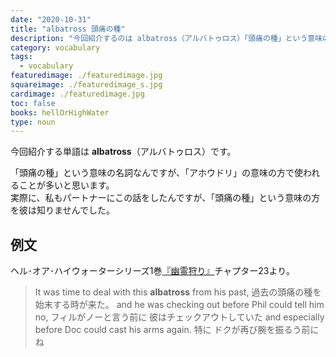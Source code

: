 ```yaml
---
date: "2020-10-31"
title: "albatross 頭痛の種"
description: "今回紹介するのは albatross（アルバトゥロス）「頭痛の種」という意味の名詞です。例文は、ヘル･オア･ハイウォーターシリーズ1巻『幽霊狩り』より"
category: vocabulary
tags:
  - vocabulary
featuredimage: ./featuredimage.jpg
squareimage: ./featuredimage_s.jpg
cardimage: ./featuredimage.jpg
toc: false
books: hellOrHighWater
type: noun
---
```



今回紹介する単語は __albatross__（アルバトゥロス）です。

「頭痛の種」という意味の名詞なんですが、「アホウドリ」の意味の方で使われることが多いと思います。  
実際に、私もパートナーにこの話をしたんですが、「頭痛の種」という意味の方を彼は知りませんでした。

## 例文

ヘル･オア･ハイウォーターシリーズ1巻[『幽霊狩り』](https://amzn.to/2F3aVr4)チャプター23より。

<Blockquote book srcBook="catchAGhost" lang="en" chapter="23">
It was time to deal with this <strong>albatross</strong> from his past,
<span>過去の頭痛の種を始末する時が来た。</span>
and he was checking out before Phil could tell him no,
<span>フィルがノーと言う前に 彼はチェックアウトしていた</span>
and especially before Doc could cast his arms again.
<span>特に ドクが再び腕を振るう前にね</span>
</Blockquote>

<VocabularyFooter book="catchAGhost" />
